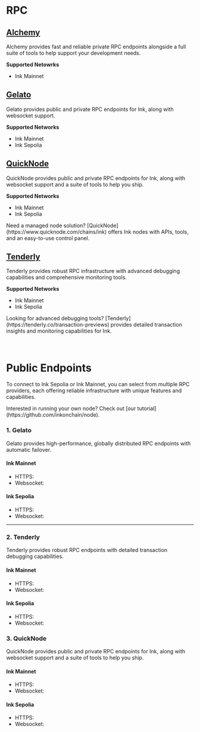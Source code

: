 
# RPC

## [Alchemy](https://www.alchemy.com/)

Alchemy provides fast and reliable private RPC endpoints alongside a full suite of tools to help support your development needs.

**Supported Netowrks**
- Ink Mainnet

## [Gelato](https://gelato.network)

Gelato provides public and private RPC endpoints for Ink, along with websocket support.

**Supported Networks**

- Ink Mainnet
- Ink Sepolia

## [QuickNode](https://www.quicknode.com)

QuickNode provides public and private RPC endpoints for Ink, along with websocket support and a suite of tools to help you ship.

**Supported Networks**

- Ink Mainnet
- Ink Sepolia 

<Callout type="info">
  Need a managed node solution?
  [QuickNode](https://www.quicknode.com/chains/ink) offers Ink nodes with APIs,
  tools, and an easy-to-use control panel.
</Callout>

## [Tenderly](https://tenderly.co)

Tenderly provides robust RPC infrastructure with advanced debugging capabilities and comprehensive monitoring tools.

**Supported Networks**

- Ink Mainnet
- Ink Sepolia

<Callout type="info">
  Looking for advanced debugging tools?
  [Tenderly](https://tenderly.co/transaction-previews) provides detailed transaction
  insights and monitoring capabilities for Ink.
</Callout>




<br />
<br />
<br />

# Public Endpoints

To connect to Ink Sepolia or Ink Mainnet, you can select from multiple RPC providers, each offering reliable infrastructure with unique features and capabilities.

<Callout type="info" emoji="ℹ️">
  Interested in running your own node? Check out [our
  tutorial](https://github.com/inkonchain/node).
</Callout>

### 1. Gelato

Gelato provides high-performance, globally distributed RPC endpoints with automatic failover.

#### Ink Mainnet

- HTTPS: <CopyableCode code="https://rpc-gel.inkonchain.com" />
- Websocket: <CopyableCode code="wss://ws-gel.inkonchain.com" />

#### Ink Sepolia

- HTTPS: <CopyableCode code="https://rpc-gel-sepolia.inkonchain.com" />
- Websocket: <CopyableCode code="wss://ws-gel-sepolia.inkonchain.com" />

---

### 2. Tenderly

Tenderly provides robust RPC endpoints with detailed transaction debugging capabilities.

#### Ink Mainnet

- HTTPS: <CopyableCode code="https://rpc-ten.inkonchain.com" />
- Websocket: <CopyableCode code="wss://rpc-ten.inkonchain.com " />

#### Ink Sepolia

- HTTPS: <CopyableCode code="https://rpc-ten-sepolia.inkonchain.com" />
- Websocket: <CopyableCode code="wss://rpc-ten-sepolia.inkonchain.com" />

### 3. QuickNode

QuickNode provides public and private RPC endpoints for Ink, along with websocket support and a suite of tools to help you ship.

#### Ink Mainnet

- HTTPS: <CopyableCode code="https://rpc-qnd.inkonchain.com" />
- Websocket: <CopyableCode code="wss://rpc-qnd.inkonchain.com" />

#### Ink Sepolia

- HTTPS: <CopyableCode code="https://rpc-qnd-sepolia.inkonchain.com" />
- Websocket: <CopyableCode code="wss://rpc-qnd-sepolia.inkonchain.com" />

